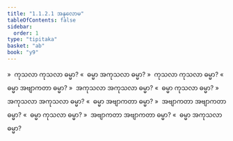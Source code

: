 ```yaml
---
title: "1.1.2.1 အနုလောမ"
tableOfContents: false
sidebar:
  order: 1
type: "tipitaka"
basket: "ab"
book: "y9"
---
```



<DynamicBreadcrumb />

<Division number="3" book="y9" e="ch" v="35" p="2">

<Paragraph number="14" book="y9">
»  ကုသလာ ကုသလာ ဓမ္မာ?
</Paragraph>

<Paragraph number="15" book="y9">
«  ဓမ္မာ အကုသလာ ဓမ္မာ?
</Paragraph>

<Paragraph number="16" book="y9">
»  ကုသလာ ကုသလာ ဓမ္မာ?
</Paragraph>

<Paragraph number="17" book="y9">
«  ဓမ္မာ အဗျာကတာ ဓမ္မာ?
</Paragraph>

</Division>
<Division number="4" book="y9" e="ch" v="35" p="2">

<Paragraph number="18" book="y9">
»  အကုသလာ အကုသလာ ဓမ္မာ?
</Paragraph>

<Paragraph number="19" book="y9">
«  ဓမ္မာ ကုသလာ ဓမ္မာ?
</Paragraph>

<Paragraph number="20" book="y9">
»  အကုသလာ အကုသလာ ဓမ္မာ?
</Paragraph>

<Paragraph number="21" book="y9">
«  ဓမ္မာ အဗျာကတာ ဓမ္မာ?
</Paragraph>

</Division>
<Division number="5" book="y9" e="ch" v="35" p="2">

<Paragraph number="22" book="y9">
»  အဗျာကတာ အဗျာကတာ ဓမ္မာ?
</Paragraph>

<Paragraph number="23" book="y9">
«  ဓမ္မာ ကုသလာ ဓမ္မာ?
</Paragraph>

<Paragraph number="24" book="y9">
»  အဗျာကတာ အဗျာကတာ ဓမ္မာ?
</Paragraph>

<Paragraph number="25" book="y9">
«  ဓမ္မာ အကုသလာ ဓမ္မာ?
</Paragraph>
</Division>